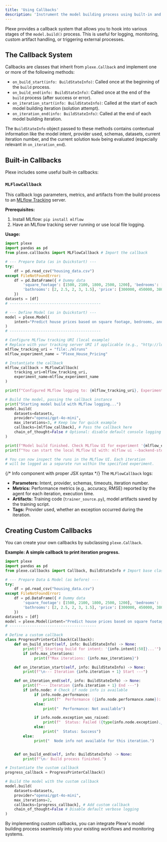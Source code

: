 ```yaml
---
title: 'Using Callbacks'
description: 'Instrument the model building process using built-in and custom callbacks'
---
```


Plexe provides a callback system that allows you to hook into various stages of the `model.build()` process.
This is useful for logging, monitoring, custom artifact handling, or triggering external processes.

## The Callback System

Callbacks are classes that inherit from `plexe.Callback` and implement one or more of the following methods:

* `on_build_start(info: BuildStateInfo)`: Called once at the beginning of the `build` process.
* `on_build_end(info: BuildStateInfo)`: Called once at the end of the `build` process (after success or error).
* `on_iteration_start(info: BuildStateInfo)`: Called at the start of each model building iteration (solution attempt).
* `on_iteration_end(info: BuildStateInfo)`: Called at the end of each model building iteration.

The `BuildStateInfo` object passed to these methods contains contextual information like the model intent, provider used, schemas, datasets, current iteration number, and the current solution `Node` being evaluated (especially relevant in `on_iteration_end`).

## Built-in Callbacks

Plexe includes some useful built-in callbacks:

### `MLFlowCallback`

This callback logs parameters, metrics, and artifacts from the build process to an [MLflow Tracking](https://mlflow.org/docs/latest/tracking.html) server.

**Prerequisites:**

1.  Install MLflow: `pip install mlflow`
2.  Have an MLflow tracking server running or use local file logging.

**Usage:**

```python
import plexe
import pandas as pd
from plexe.callbacks import MLFlowCallback # Import the callback

# --- Prepare Data (as in Quickstart) ---
try:
    df = pd.read_csv("housing_data.csv")
except FileNotFoundError:
    df = pd.DataFrame({ # Dummy data
        'square_footage': [1500, 2100, 1800, 2500, 1200], 'bedrooms': [3, 4, 3, 5, 2],
        'bathrooms': [2, 2.5, 2, 3, 1.5], 'price': [300000, 450000, 380000, 550000, 250000]
    })
datasets = [df]
# -----------------------------------------

# --- Define Model (as in Quickstart) ---
model = plexe.Model(
    intent="Predict house prices based on square footage, bedrooms, and bathrooms."
)
# -----------------------------------------

# Configure MLflow tracking URI (local example)
# Replace with your tracking server URI if applicable (e.g., "http://localhost:5000")
mlflow_tracking_uri = "file:./mlruns"
mlflow_experiment_name = "Plexe_House_Pricing"

# Instantiate the callback
mlflow_callback = MLFlowCallback(
    tracking_uri=mlflow_tracking_uri,
    experiment_name=mlflow_experiment_name
)

print(f"Configured MLflow logging to: {mlflow_tracking_uri}, Experiment: {mlflow_experiment_name}")

# Build the model, passing the callback instance
print("Starting model build with MLflow logging...")
model.build(
    datasets=datasets,
    provider="openai/gpt-4o-mini",
    max_iterations=3, # Keep low for quick example
    callbacks=[mlflow_callback], # Pass the callback here
    chain_of_thought=False # Optional: disable default console logging if desired
)

print(f"Model build finished. Check MLflow UI for experiment '{mlflow_experiment_name}'.")
print(f"You can start the local MLflow UI with: mlflow ui --backend-store-uri {mlflow_tracking_uri}")

# You can now inspect the runs in the MLflow UI. Each iteration
# will be logged as a separate run within the specified experiment.
```

{/* Info component with proper JSX syntax */}
<Info>
  The `MLFlowCallback` logs:

  * **Parameters:** Intent, provider, schemas, timeouts, iteration number.
  * **Metrics:** Performance metrics (e.g., accuracy, RMSE) reported by the agent for each iteration, execution time.
  * **Artifacts:** Training code (`trainer_source.py`), model artifacts saved by the training script.
  * **Tags:** Provider used, whether an exception occurred during the iteration.
</Info>

## Creating Custom Callbacks

You can create your own callbacks by subclassing `plexe.Callback`.

**Example: A simple callback to print iteration progress.**

```python
import plexe
import pandas as pd
from plexe.callbacks import Callback, BuildStateInfo # Import base class and info object

# --- Prepare Data & Model (as before) ---
try:
    df = pd.read_csv("housing_data.csv")
except FileNotFoundError:
    df = pd.DataFrame({ # Dummy data
        'square_footage': [1500, 2100, 1800, 2500, 1200], 'bedrooms': [3, 4, 3, 5, 2],
        'bathrooms': [2, 2.5, 2, 3, 1.5], 'price': [300000, 450000, 380000, 550000, 250000]
    })
datasets = [df]
model = plexe.Model(intent="Predict house prices based on square footage, bedrooms, and bathrooms.")
# ---------------------------------------

# Define a custom callback
class ProgressPrinterCallback(Callback):
    def on_build_start(self, info: BuildStateInfo) -> None:
        print(f"🚀 Starting build for intent: '{info.intent[:50]}...'")
        if info.max_iterations:
             print(f"Max iterations: {info.max_iterations}")

    def on_iteration_start(self, info: BuildStateInfo) -> None:
        print(f"\n--- Iteration {info.iteration + 1} Start ---")

    def on_iteration_end(self, info: BuildStateInfo) -> None:
        print(f"--- Iteration {info.iteration + 1} End ---")
        if info.node: # Check if node info is available
             if info.node.performance:
                 print(f"  Performance ({info.node.performance.name}): {info.node.performance.value:.4f}")
             else:
                 print("  Performance: Not available")

             if info.node.exception_was_raised:
                 print(f"  Status: Failed ({type(info.node.exception).__name__})")
             else:
                 print("  Status: Success")
        else:
             print("  Node info not available for this iteration.")


    def on_build_end(self, info: BuildStateInfo) -> None:
        print(f"\n✅ Build process finished.")

# Instantiate the custom callback
progress_callback = ProgressPrinterCallback()

# Build the model with the custom callback
model.build(
    datasets=datasets,
    provider="openai/gpt-4o-mini",
    max_iterations=2,
    callbacks=[progress_callback], # Add custom callback
    chain_of_thought=False # Disable default verbose logging
)

```

By implementing custom callbacks, you can integrate Plexe's model building process seamlessly into your existing workflows and monitoring systems.